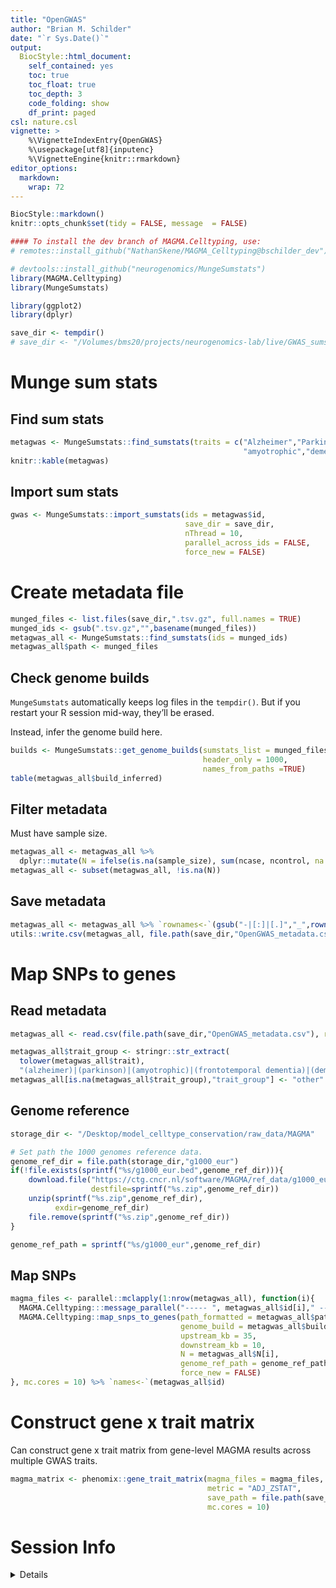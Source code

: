 ```yaml
---
title: "OpenGWAS"
author: "Brian M. Schilder"
date: "`r Sys.Date()`"
output:
  BiocStyle::html_document:
    self_contained: yes
    toc: true
    toc_float: true
    toc_depth: 3
    code_folding: show
    df_print: paged
csl: nature.csl
vignette: >
    %\VignetteIndexEntry{OpenGWAS} 
    %\usepackage[utf8]{inputenc}
    %\VignetteEngine{knitr::rmarkdown}  
editor_options: 
  markdown: 
    wrap: 72
---
```


```r
BiocStyle::markdown()
knitr::opts_chunk$set(tidy = FALSE, message  = FALSE)
```

```r
#### To install the dev branch of MAGMA.Celltyping, use:
# remotes::install_github("NathanSkene/MAGMA_Celltyping@bschilder_dev")

# devtools::install_github("neurogenomics/MungeSumstats")
library(MAGMA.Celltyping)
library(MungeSumstats)

library(ggplot2)
library(dplyr)

save_dir <- tempdir()
# save_dir <- "/Volumes/bms20/projects/neurogenomics-lab/live/GWAS_sumstats/OpenGWAS"
```

# Munge sum stats

## Find sum stats

```r
metagwas <- MungeSumstats::find_sumstats(traits = c("Alzheimer","Parkinson",
                                                    "amyotrophic","dementia"))
knitr::kable(metagwas)
```

## Import sum stats

```r
gwas <- MungeSumstats::import_sumstats(ids = metagwas$id, 
                                       save_dir = save_dir, 
                                       nThread = 10, 
                                       parallel_across_ids = FALSE,
                                       force_new = FALSE) 
```


# Create metadata file

```r
munged_files <- list.files(save_dir,".tsv.gz", full.names = TRUE)
munged_ids <- gsub(".tsv.gz","",basename(munged_files))
metagwas_all <- MungeSumstats::find_sumstats(ids = munged_ids)
metagwas_all$path <- munged_files
```

## Check genome builds

`MungeSumstats` automatically keeps log files in the `tempdir()`. But if you restart your R session mid-way, they'll be erased.

Instead, infer the genome build here.

```r
builds <- MungeSumstats::get_genome_builds(sumstats_list = munged_files, 
                                           header_only = 1000, 
                                           names_from_paths =TRUE)
table(metagwas_all$build_inferred)
```

## Filter metadata

Must have sample size.

```r
metagwas_all <- metagwas_all %>% 
  dplyr::mutate(N = ifelse(is.na(sample_size), sum(ncase, ncontrol, na.rm = TRUE), sample_size))
metagwas_all <- subset(metagwas_all, !is.na(N))
```


## Save metadata

```r
metagwas_all <- metagwas_all %>% `rownames<-`(gsub("-|[:]|[.]","_",rownames(metagwas_all)))
utils::write.csv(metagwas_all, file.path(save_dir,"OpenGWAS_metadata.csv"))
```


# Map SNPs to genes

## Read metadata

```r
metagwas_all <- read.csv(file.path(save_dir,"OpenGWAS_metadata.csv"), row.names = 1)

metagwas_all$trait_group <- stringr::str_extract(
  tolower(metagwas_all$trait),
  "(alzheimer)|(parkinson)|(amyotrophic)|(frontotemporal dementia)|(dementia)")
metagwas_all[is.na(metagwas_all$trait_group),"trait_group"] <- "other"

```

## Genome reference

```r
storage_dir <- "/Desktop/model_celltype_conservation/raw_data/MAGMA"

# Set path the 1000 genomes reference data.
genome_ref_dir = file.path(storage_dir,"g1000_eur")
if(!file.exists(sprintf("%s/g1000_eur.bed",genome_ref_dir))){
    download.file("https://ctg.cncr.nl/software/MAGMA/ref_data/g1000_eur.zip",
                  destfile=sprintf("%s.zip",genome_ref_dir))
    unzip(sprintf("%s.zip",genome_ref_dir),
          exdir=genome_ref_dir)
    file.remove(sprintf("%s.zip",genome_ref_dir))
}

genome_ref_path = sprintf("%s/g1000_eur",genome_ref_dir)

```
 
## Map SNPs

```r
magma_files <- parallel::mclapply(1:nrow(metagwas_all), function(i){
  MAGMA.Celltyping:::message_parallel("----- ", metagwas_all$id[i]," -----")
  MAGMA.Celltyping::map_snps_to_genes(path_formatted = metagwas_all$path[i],
                                      genome_build = metagwas_all$build_inferred[i],
                                      upstream_kb = 35,  
                                      downstream_kb = 10,
                                      N = metagwas_all$N[i],
                                      genome_ref_path = genome_ref_path,
                                      force_new = FALSE)
}, mc.cores = 10) %>% `names<-`(metagwas_all$id)
```


# Construct gene x trait matrix

Can construct gene x trait matrix from gene-level MAGMA results across multiple GWAS traits.

```r
magma_matrix <- phenomix::gene_trait_matrix(magma_files = magma_files,
                                            metric = "ADJ_ZSTAT", 
                                            save_path = file.path(save_dir,"OpenGWAS_neurodegenGWAS_ADJZSTAT.rds"),
                                            mc.cores = 10) 
```


# Session Info

<details>

```r
utils::sessionInfo()
```

</details>
